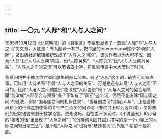 ```yaml
---
---
---
```

title: 一〇九 “人际”和“人与人之间”
---






1985年10月12日《北京晚报》的《百家言》专栏里发表了一篇谈“人际”与“人与人之间”的文章，大意是：有人翻译一本书，把书里的interpersonal这个字译做“人际”，被出版社的编辑统统改成了“人与人之间的”。该文作者以为大可不改，因为“人际”比“人与人之间”简洁。如“人际关系”、“人际交流”比“人与人之间的关系”、“人与人之间的交流”可以节省四个字，在信息传递中大大节约了时间。

我看问题并不像这位作者所想象的那么简单。有了“人际”这个词，确实可以省点事，可以用“人际关系”代替“人与人之间的关系”。可是也还有非用“人与人之间”不可的。比如“人与人之间的差别”能改成“人际差别”吗？“人与人之间的契合与隔膜”能改成“人际契合与隔膜”吗？正如有了“国际”这个词，仍然不能废除“国与国之间”的说法，例如“国与国之间的礼尚往来”、“国与国之间的钩心斗角”。正是这种风格上的细微差别使得语言中产生众多的同义词（有的书上称为近义词），使得我们的日常语言有别于数学语言。说来也巧，就在差不多同时，《小说选刊》10月号的“编者的话”里出现了“人际之间”：“《沉睡的大固其固》描写的是一个小镇上的人际之间的日常生活”。是不是“人际之间”也将继“悬殊甚大”而兴呢？希望不是如此。